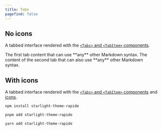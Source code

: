```yaml
---
title: Tabs
pagefind: false
---
```



## No icons

A tabbed interface rendered with the [`<Tabs>` and `<TabItem>` components](https://starlight.astro.build/components/tabs/).

<Tabs>
  <TabItem label="A tab">
    The first tab content that can use **any** other Markdown syntax.
  </TabItem>
  <TabItem label="Another tab">
    The content of the second tab that can also use **any** other Markdown
    syntax.
  </TabItem>
</Tabs>

## With icons

A tabbed interface rendered with the [`<Tabs>` and `<TabItem>` components](https://starlight.astro.build/components/tabs/) and [icons](https://starlight.astro.build/components/tabs/#add-icons-to-tabs).

<Tabs>

<TabItem label="npm" icon="seti:npm">

```sh
npm install starlight-theme-rapide
```

</TabItem>

<TabItem label="pnpm" icon="pnpm">

```sh
pnpm add starlight-theme-rapide
```

</TabItem>

<TabItem label="Yarn" icon="seti:yarn">

```sh
yarn add starlight-theme-rapide
```

</TabItem>

</Tabs>
